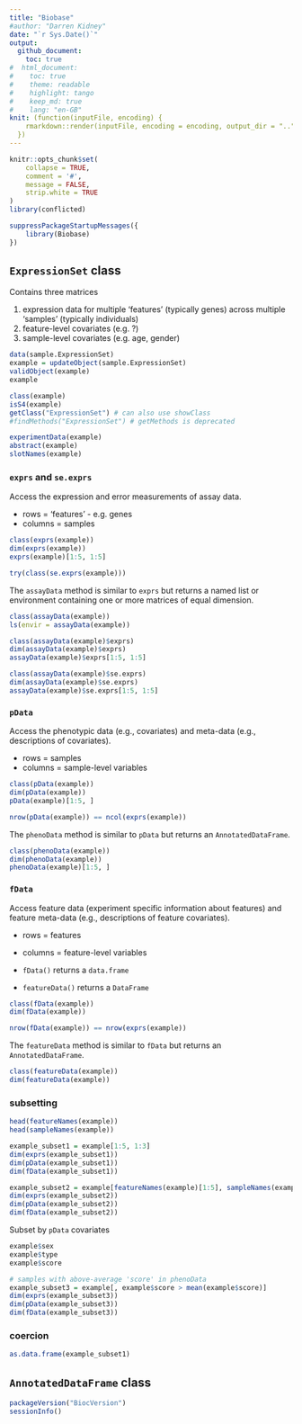 ```yaml
---
title: "Biobase"
#author: "Darren Kidney"
date: "`r Sys.Date()`"
output:
  github_document:
    toc: true
#  html_document:
#    toc: true
#    theme: readable
#    highlight: tango
#    keep_md: true
#    lang: "en-GB"
knit: (function(inputFile, encoding) {
    rmarkdown::render(inputFile, encoding = encoding, output_dir = "..")
  })
---
```


```r
knitr::opts_chunk$set(
	collapse = TRUE,
	comment = '#',
	message = FALSE,
	strip.white = TRUE
)
library(conflicted)
```

```r
suppressPackageStartupMessages({
	library(Biobase)
})
```

## `ExpressionSet` class

Contains three matrices

1. expression data for multiple 'features' (typically genes) across multiple 'samples' (typically individuals)
1. feature-level covariates (e.g. ?)
1. sample-level covariates (e.g. age, gender)

```r
data(sample.ExpressionSet)
example = updateObject(sample.ExpressionSet)
validObject(example)
example
```

```r
class(example)
isS4(example)
getClass("ExpressionSet") # can also use showClass
#findMethods("ExpressionSet") # getMethods is deprecated
```

```r
experimentData(example)
abstract(example)
slotNames(example)
```

### `exprs` and `se.exprs`

Access the expression and error measurements of assay data.

* rows = 'features' - e.g. genes
* columns = samples

```r
class(exprs(example))
dim(exprs(example))
exprs(example)[1:5, 1:5]
```

```r
try(class(se.exprs(example)))
```

The `assayData` method is similar to `exprs` but returns a named list or environment containing one or more matrices of equal dimension.

```r
class(assayData(example))
ls(envir = assayData(example))
```

```r
class(assayData(example)$exprs)
dim(assayData(example)$exprs)
assayData(example)$exprs[1:5, 1:5]
```

```r
class(assayData(example)$se.exprs)
dim(assayData(example)$se.exprs)
assayData(example)$se.exprs[1:5, 1:5]
```

### `pData`

Access the phenotypic data (e.g., covariates) and meta-data (e.g., descriptions of covariates).

* rows = samples
* columns = sample-level variables

```r
class(pData(example))
dim(pData(example))
pData(example)[1:5, ]
```

```r
nrow(pData(example)) == ncol(exprs(example))
```

The `phenoData` method is similar to `pData` but returns an `AnnotatedDataFrame`.

```r
class(phenoData(example))
dim(phenoData(example))
phenoData(example)[1:5, ]
```

### `fData`

Access feature data (experiment specific information about features) and feature meta-data (e.g., descriptions of feature covariates).

* rows = features
* columns = feature-level variables

* `fData()` returns a `data.frame`  
* `featureData()` returns a `DataFrame`  

```r
class(fData(example))
dim(fData(example))
```

```r
nrow(fData(example)) == nrow(exprs(example))
```

The `featureData` method is similar to `fData` but returns an `AnnotatedDataFrame`.

```r
class(featureData(example))
dim(featureData(example))
```

### subsetting

```r
head(featureNames(example))
head(sampleNames(example))
```

```r
example_subset1 = example[1:5, 1:3]
dim(exprs(example_subset1))
dim(pData(example_subset1))
dim(fData(example_subset1))
```

```r
example_subset2 = example[featureNames(example)[1:5], sampleNames(example)[1:3]]
dim(exprs(example_subset2))
dim(pData(example_subset2))
dim(fData(example_subset2))
```

Subset by `pData` covariates

```r
example$sex
example$type
example$score
```

```r
# samples with above-average 'score' in phenoData
example_subset3 = example[, example$score > mean(example$score)]
dim(exprs(example_subset3))
dim(pData(example_subset3))
dim(fData(example_subset3))
```

### coercion

```r
as.data.frame(example_subset1)
```

## `AnnotatedDataFrame` class

```r
packageVersion("BiocVersion")
sessionInfo()
```


